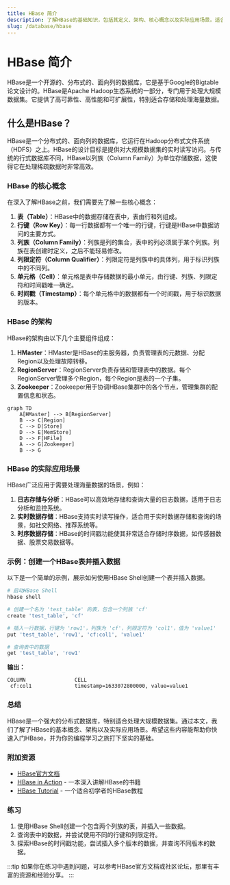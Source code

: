 ```yaml
---
title: HBase 简介
description: 了解HBase的基础知识，包括其定义、架构、核心概念以及实际应用场景。适合初学者快速入门HBase。
slug: /database/hbase
---
```


# HBase 简介

HBase是一个开源的、分布式的、面向列的数据库，它是基于Google的Bigtable论文设计的。HBase是Apache Hadoop生态系统的一部分，专门用于处理大规模数据集。它提供了高可靠性、高性能和可扩展性，特别适合存储和处理海量数据。

## 什么是HBase？

HBase是一个分布式的、面向列的数据库，它运行在Hadoop分布式文件系统（HDFS）之上。HBase的设计目标是提供对大规模数据集的实时读写访问。与传统的行式数据库不同，HBase以列族（Column Family）为单位存储数据，这使得它在处理稀疏数据时非常高效。

### HBase 的核心概念

在深入了解HBase之前，我们需要先了解一些核心概念：

1. **表（Table）**：HBase中的数据存储在表中，表由行和列组成。
2. **行键（Row Key）**：每一行数据都有一个唯一的行键，行键是HBase中数据访问的主要方式。
3. **列族（Column Family）**：列族是列的集合，表中的列必须属于某个列族。列族在表创建时定义，之后不能轻易修改。
4. **列限定符（Column Qualifier）**：列限定符是列族中的具体列，用于标识列族中的不同列。
5. **单元格（Cell）**：单元格是表中存储数据的最小单元，由行键、列族、列限定符和时间戳唯一确定。
6. **时间戳（Timestamp）**：每个单元格中的数据都有一个时间戳，用于标识数据的版本。

### HBase 的架构

HBase的架构由以下几个主要组件组成：

1. **HMaster**：HMaster是HBase的主服务器，负责管理表的元数据、分配Region以及处理故障转移。
2. **RegionServer**：RegionServer负责存储和管理表中的数据。每个RegionServer管理多个Region，每个Region是表的一个子集。
3. **Zookeeper**：Zookeeper用于协调HBase集群中的各个节点，管理集群的配置信息和状态。

```mermaid
graph TD
    A[HMaster] --> B[RegionServer]
    B --> C[Region]
    C --> D[Store]
    D --> E[MemStore]
    D --> F[HFile]
    A --> G[Zookeeper]
    B --> G
```

### HBase 的实际应用场景

HBase广泛应用于需要处理海量数据的场景，例如：

1. **日志存储与分析**：HBase可以高效地存储和查询大量的日志数据，适用于日志分析和监控系统。
2. **实时数据存储**：HBase支持实时读写操作，适合用于实时数据存储和查询的场景，如社交网络、推荐系统等。
3. **时序数据存储**：HBase的时间戳功能使其非常适合存储时序数据，如传感器数据、股票交易数据等。

### 示例：创建一个HBase表并插入数据

以下是一个简单的示例，展示如何使用HBase Shell创建一个表并插入数据。

```bash
# 启动HBase Shell
hbase shell

# 创建一个名为 'test_table' 的表，包含一个列族 'cf'
create 'test_table', 'cf'

# 插入一行数据，行键为 'row1'，列族为 'cf'，列限定符为 'col1'，值为 'value1'
put 'test_table', 'row1', 'cf:col1', 'value1'

# 查询表中的数据
get 'test_table', 'row1'
```

**输出：**

```plaintext
COLUMN                CELL
 cf:col1              timestamp=1633072800000, value=value1
```

### 总结

HBase是一个强大的分布式数据库，特别适合处理大规模数据集。通过本文，我们了解了HBase的基本概念、架构以及实际应用场景。希望这些内容能帮助你快速入门HBase，并为你的编程学习之旅打下坚实的基础。

### 附加资源

- [HBase官方文档](https://hbase.apache.org/)
- [HBase in Action](https://www.manning.com/books/hbase-in-action) - 一本深入讲解HBase的书籍
- [HBase Tutorial](https://www.tutorialspoint.com/hbase/index.htm) - 一个适合初学者的HBase教程

### 练习

1. 使用HBase Shell创建一个包含两个列族的表，并插入一些数据。
2. 查询表中的数据，并尝试使用不同的行键和列限定符。
3. 探索HBase的时间戳功能，尝试插入多个版本的数据，并查询不同版本的数据。

:::tip
如果你在练习中遇到问题，可以参考HBase官方文档或社区论坛，那里有丰富的资源和经验分享。
:::